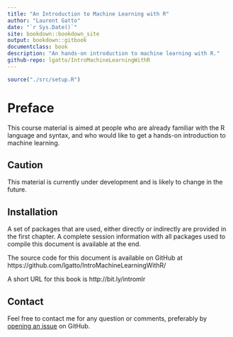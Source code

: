 ```yaml
--- 
title: "An Introduction to Machine Learning with R"
author: "Laurent Gatto"
date: "`r Sys.Date()`"
site: bookdown::bookdown_site
output: bookdown::gitbook
documentclass: book
description: "An hands-on introduction to machine learning with R."
github-repo: lgatto/IntroMachineLearningWithR
---
```


```r
source("./src/setup.R")
```

# Preface 

This course material is aimed at people who are already familiar with
the R language and syntax, and who would like to get a hands-on
introduction to machine learning. 

## Caution

This material is currently under development and is likely to change
in the future.

## Installation

A set of packages that are used, either directly or indirectly are
provided in the first chapter. A complete session information with all
packages used to compile this document is available at the end.

The source code for this document is available on GitHub at
https://github.com/lgatto/IntroMachineLearningWithR/

A short URL for this book is http://bit.ly/intromlr

## Contact 

Feel free to contact me for any question or comments, preferably by
[opening an issue](https://github.com/lgatto/IntroMachineLearningWithR/issues) on
GitHub.



